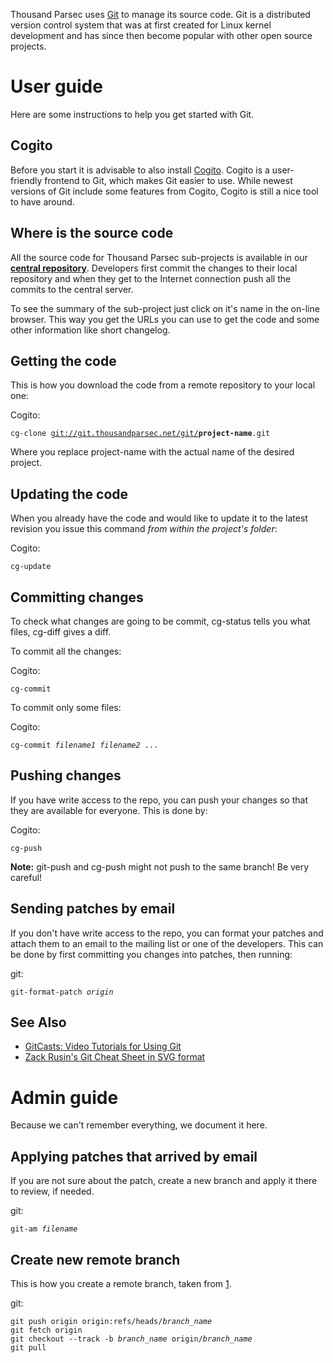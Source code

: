 Thousand Parsec uses [http://git.or.cz/ Git] to manage its source code. Git is a distributed version control system that was at first created for Linux kernel development and has since then become popular with other open source projects.


= User guide =
Here are some instructions to help you get started with Git.

== Cogito ==

Before you start it is advisable to also install [http://git.or.cz/cogito/ Cogito]. Cogito is a user-friendly frontend to Git, which makes Git easier to use. While newest versions of Git include some features from Cogito, Cogito is still a nice tool to have around.

== Where is the source code ==

All the source code for Thousand Parsec sub-projects is available in our '''[http://git.thousandparsec.net/ central repository]'''. Developers first commit the changes to their local repository and when they get to the Internet connection push all the commits to the central server.

To see the summary of the sub-project just click on it's name in the on-line browser. This way you get the URLs you can use to get the code and some other information like short changelog.

== Getting the code ==

This is how you download the code from a remote repository to your local one:

Cogito:
 cg-clone git://git.thousandparsec.net/git/'''project-name'''.git

Where you replace project-name with the actual name of the desired project.

== Updating the code ==

When you already have the code and would like to update it to the latest revision you issue this command ''from within the project's folder'':

Cogito:
 cg-update

== Committing changes ==

To check what changes are going to be commit, cg-status tells you what files, cg-diff gives a diff.

To commit all the changes:

Cogito:
 cg-commit

To commit only some files:

Cogito:
 cg-commit ''filename1'' ''filename2'' ...

== Pushing changes ==

If you have write access to the repo, you can push your changes so that they are available for everyone. This is done by:

Cogito:
 cg-push

'''Note:''' git-push and cg-push might not push to the same branch! Be very careful!

== Sending patches by email ==

If you don't have write access to the repo, you can format your patches and attach them to an email to the mailing list or one of the developers. This can be done by first committing you changes into patches, then running:

git:
 git-format-patch ''origin''

== See Also ==
* [http://www.gitcasts.com/ GitCasts: Video Tutorials for Using Git]
* [http://ktown.kde.org/~zrusin/git/git-cheat-sheet.svg Zack Rusin's Git Cheat Sheet in SVG format]


= Admin guide =
Because we can't remember everything, we document it here.

== Applying patches that arrived by email ==
If you are not sure about the patch, create a new branch and apply it there to review, if needed.

git:
 git-am ''filename''

== Create new remote branch ==
This is how you create a remote branch, taken from [http://www.zorched.net/2008/04/14/start-a-new-branch-on-your-remote-git-repository/].

git:
 git push origin origin:refs/heads/''branch_name''
 git fetch origin
 git checkout --track -b ''branch_name'' origin/''branch_name''
 git pull